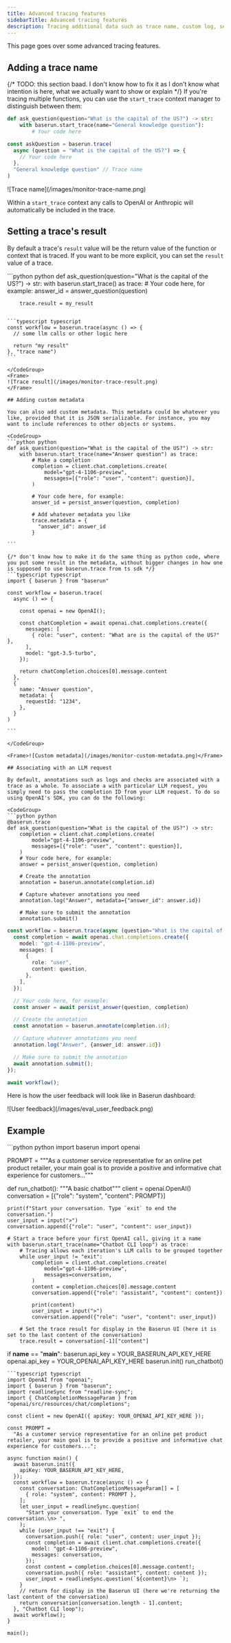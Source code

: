 ```yaml
---
title: Advanced tracing features
sidebarTitle: Advanced tracing features
description: Tracing additional data such as trace name, custom log, session ID, etc.
---
```


This page goes over some advanced tracing features.

## Adding a trace name
{/* TODO: this section baad. I don't know how to fix it as I don't know what intention is here, what we actually want to show or explain */}
If you're tracing multiple functions, you can use the `start_trace` context manager to distinguish between them:

<CodeGroup>

```python python
def ask_question(question="What is the capital of the US?") -> str:
    with baserun.start_trace(name="General knowledge question"):
        # Your code here
```

```typescript typescript
const askQuestion = baserun.trace(
  async (question = "What is the capital of the US?") => {
    // Your code here
  },
  "General knowledge question" // Trace name
)
```

</CodeGroup>
<Frame>
![Trace name](/images/monitor-trace-name.png)
</Frame>

Within a `start_trace` context any calls to OpenAI or Anthropic will automatically be included in the trace.

## Setting a trace's result

By default a trace's `result` value will be the return value of the function or context that is traced. If you want to be more explicit, you can set the `result` value of a trace.

<CodeGroup>
```python python
def ask_question(question="What is the capital of the US?") -> str:
    with baserun.start_trace() as trace:
        # Your code here, for example:
        answer_id = answer_question(question)

        trace.result = my_result
````

```typescript typescript
const workflow = baserun.trace(async () => {
  // some llm calls or other logic here

  return "my result"
}, "trace name")
```

</CodeGroup>
<Frame>
![Trace result](/images/monitor-trace-result.png)
</Frame>

## Adding custom metadata

You can also add custom metadata. This metadata could be whatever you like, provided that it is JSON serializable. For instance, you may want to include references to other objects or systems.

<CodeGroup>
```python python
def ask_question(question="What is the capital of the US?") -> str:
    with baserun.start_trace(name="Answer question") as trace:
        # Make a completion
        completion = client.chat.completions.create(
            model="gpt-4-1106-preview",
            messages=[{"role": "user", "content": question}],
        )

        # Your code here, for example:
        answer_id = persist_answer(question, completion)

        # Add whatever metadata you like
        trace.metadata = {
          "answer_id": answer_id
        }

```

{/* don't know how to make it do the same thing as python code, where you put some result in the metadata, without bigger changes in how one is supposed to use baserun.trace from ts sdk */}
```typescript typescript
import { baserun } from "baserun"

const workflow = baserun.trace(
  async () => {
    
    const openai = new OpenAI();

    const chatCompletion = await openai.chat.completions.create({
      messages: [
        { role: "user", content: "What are is the capital of the US?" },
      ],
      model: "gpt-3.5-turbo",
    });

    return chatCompletion.choices[0].message.content
  },
  {
    name: "Answer question",
    metadata: {
      requestId: "1234",
    },
  }
)

```

</CodeGroup>

<Frame>![Custom metadata](/images/monitor-custom-metadata.png)</Frame>

## Associating with an LLM request

By default, annotations such as logs and checks are associated with a trace as a whole. To associate a with particular LLM request, you simply need to pass the completion ID from your LLM request. To do so using OpenAI's SDK, you can do the following:

<CodeGroup>
```python python
@baserun.trace
def ask_question(question="What is the capital of the US?") -> str:
    completion = client.chat.completions.create(
        model="gpt-4-1106-preview",
        messages=[{"role": "user", "content": question}],
    )
    # Your code here, for example:
    answer = persist_answer(question, completion)

    # Create the annotation
    annotation = baserun.annotate(completion.id)

    # Capture whatever annotations you need
    annotation.log("Answer", metadata={"answer_id": answer.id})

    # Make sure to submit the annotation
    annotation.submit()
````

```typescript typescript
const workflow = baserun.trace(async (question="What is the capital of the US?") => {
  const completion = await openai.chat.completions.create({
    model: "gpt-4-1106-preview",
    messages: [
      {
        role: "user",
        content: question,
      },
    ],
  });

  // Your code here, for example:
  const answer = await persist_answer(question, completion)

  // Create the annotation
  const annotation = baserun.annotate(completion.id);

  // Capture whatever annotations you need
  annotation.log("Answer", {answer_id: answer.id})

  // Make sure to submit the annotation
  await annotation.submit();
});

await workflow();
````

</CodeGroup>

Here is how the user feedback will look like in Baserun dashboard:
<Frame>
![User feedback](/images/eval_user_feedback.png)
</Frame>

## Example
<CodeGroup>
```python python
import baserun
import openai

PROMPT = """As a customer service representative for an online pet product retailer, your main goal is to
provide a positive and informative chat experience for customers..."""


def run_chatbot():
    """A basic chatbot"""
    client = openai.OpenAI()
    conversation = [{"role": "system", "content": PROMPT}]

    print(f"Start your conversation. Type `exit` to end the conversation.")
    user_input = input(">")
    conversation.append({"role": "user", "content": user_input})

    # Start a trace before your first OpenAI call, giving it a name
    with baserun.start_trace(name="Chatbot CLI loop") as trace:
        # Tracing allows each iteration's LLM calls to be grouped together
        while user_input != "exit":
            completion = client.chat.completions.create(
                model="gpt-4-1106-preview",
                messages=conversation,
            )
            content = completion.choices[0].message.content
            conversation.append({"role": "assistant", "content": content})

            print(content)
            user_input = input(">")
            conversation.append({"role": "user", "content": user_input})

        # Set the trace result for display in the Baserun UI (here it is set to the last content of the conversation)
        trace.result = conversation[-1]["content"]


if __name__ == "__main__":
    baserun.api_key = YOUR_BASERUN_API_KEY_HERE
    openai.api_key = YOUR_OPENAI_API_KEY_HERE
    baserun.init()
    run_chatbot()
```
```typescript typescript
import OpenAI from "openai";
import { baserun } from "baserun";
import readlineSync from "readline-sync";
import { ChatCompletionMessageParam } from "openai/src/resources/chat/completions";

const client = new OpenAI({ apiKey: YOUR_OPENAI_API_KEY_HERE });

const PROMPT =
  "As a customer service representative for an online pet product retailer, your main goal is to provide a positive and informative chat experience for customers...";

async function main() {
  await baserun.init({
    apiKey: YOUR_BASERUN_API_KEY_HERE,
  });
  const workflow = baserun.trace(async () => {
    const conversation: ChatCompletionMessageParam[] = [
      { role: "system", content: PROMPT },
    ];
    let user_input = readlineSync.question(
      "Start your conversation. Type `exit` to end the conversation.\n> ",
    );
    while (user_input !== "exit") {
      conversation.push({ role: "user", content: user_input });
      const completion = await client.chat.completions.create({
        model: "gpt-4-1106-preview",
        messages: conversation,
      });
      const content = completion.choices[0].message.content!;
      conversation.push({ role: "assistant", content: content });
      user_input = readlineSync.question(`${content}\n> `);
    }
    // return for display in the Baserun UI (here we're returning the last content of the conversation)
    return conversation[conversation.length - 1].content;
  }, "Chatbot CLI loop");
  await workflow();
}

main();

````


</CodeGroup>
